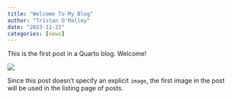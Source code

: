 ```yaml
---
title: "Welcome To My Blog"
author: "Tristan O'Malley"
date: "2023-11-22"
categories: [news]
---
```


This is the first post in a Quarto blog. Welcome!

![](thumbnail.jpg)

Since this post doesn't specify an explicit `image`, the first image in the post will be used in the listing page of posts.
